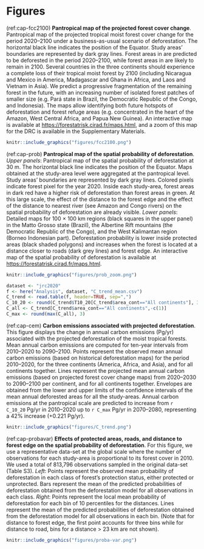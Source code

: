 # Figures {-}

<!----------------------------------->
<!-- Projected forest cover change -->
<!----------------------------------->

(ref:cap-fcc2100) **Pantropical map of the projected forest cover change**. Pantropical map of the projected tropical moist forest cover change for the period 2020--2100 under a business-as-usual scenario of deforestation. The horizontal black line indicates the position of the Equator. Study areas' boundaries are represented by dark gray lines. Forest areas in \textcolor{red}{red} are predicted to be deforested in the period 2020--2100, while forest areas in \textcolor{darkgreen}{green} are likely to remain in 2100. Several countries in the three continents should experience a complete loss of their tropical moist forest by 2100 (including Nicaragua and Mexico in America, Madagascar and Ghana in Africa, and Laos and Vietnam in Asia). We predict a progressive fragmentation of the remaining forest in the future, with an increasing number of isolated forest patches of smaller size (e.g. Pará state in Brazil, the Democratic Republic of the Congo, and Indonesia). The maps allow identifying both future hotspots of deforestation and forest refuge areas (e.g. concentrated in the heart of the Amazon, West Central Africa, and Papua New Guinea). An interactive map is available at <https://forestatrisk.cirad.fr/maps.html>, and a zoom of this map for the DRC is available in the Supplementary Materials.

```r
knitr::include_graphics("figures/fcc2100.png")
```

<!----------------------------------------------------------------->
<!-- Pantropical map of the spatial probability of deforestation -->
<!----------------------------------------------------------------->

(ref:cap-prob) **Pantropical map of the spatial probability of deforestation**. _Upper panels_: Pantropical map of the spatial probability of deforestation at 30 m. The horizontal black line indicates the position of the Equator. Maps obtained at the study-area level were aggregated at the pantropical level. Study areas' boundaries are represented by dark gray lines. Colored pixels indicate forest pixel for the year 2020. Inside each study-area, forest areas in dark red have a higher risk of deforestation than forest areas in green. At this large scale, the effect of the distance to the forest edge and the effect of the distance to nearest river (see Amazon and Congo rivers) on the spatial probability of deforestation are already visible. _Lower panels_: Detailed maps for 100 $\times$ 100 km regions (black squares in the upper panel) in the Matto Grosso state (Brazil), the Albertine Rift mountains (the Democratic Republic of the Congo), and the West Kalimantan region (Borneo Indonesian part). Deforestation probability is lower inside protected areas (black shaded polygons) and increases when the forest is located at a distance closer to roads (dark grey lines) and forest edge. An interactive map of the spatial probability of deforestation is available at <https://forestatrisk.cirad.fr/maps.html>.

```r
knitr::include_graphics("figures/prob_zoom.png")
```

<!-------------------------------------------------------------->
<!-- Carbon emissions associated with projected deforestation -->
<!-------------------------------------------------------------->

```r
dataset <- "jrc2020"
f <- here("Analysis", dataset, "C_trend_mean.csv")
C_trend <- read.table(f, header=TRUE, sep=",")
C_10_20 <- round(C_trend$T10_20[C_trend$area_cont=="All continents"], 3)
C_all <- C_trend[C_trend$area_cont=="All continents",-c(1)]
C_max <- round(max(C_all), 3)
```

(ref:cap-cem) **Carbon emissions associated with projected deforestation**. This figure displays the change in annual carbon emissions (Pg/yr) associated with the projected deforestation of the moist tropical forests. Mean annual carbon emissions are computed for ten-year intervals from 2010--2020 to 2090--2100. Points represent the observed mean annual carbon emissions (based on historical deforestation maps) for the period 2010--2020, for the three continents (America, Africa, and Asia), and for all continents together. Lines represent the projected mean annual carbon emissions (based on projected forest cover change maps) from 2020--2030 to 2090--2100 per continent, and for all continents together. Envelopes are obtained from the lower and upper limits of the confidence intervals of the mean annual deforested areas for all the study-areas. Annual carbon emissions at the pantropical scale are predicted to increase from `r C_10_20` Pg/yr in 2010--2020 up to `r C_max` Pg/yr in 2070--2080, representing a 42% increase (+0.221 Pg/yr).  

```r
knitr::include_graphics("figures/C_trend.png")
```

<!-------------------------------------------------------------------------------------->
<!-- Effects of explanatory variables on the spatial probability of deforestation -->
<!-------------------------------------------------------------------------------------->

(ref:cap-probavar) **Effects of protected areas, roads, and distance to forest edge on the spatial probability of deforestation**. For this figure, we use a representative data-set at the global scale where the number of observations for each study-area is proportional to its forest cover in 2010. We used a total of 813,796 observations sampled in the original data-set (Table S3). _Left_: Points represent the observed mean probability of deforestation in each class of forest's protection status, either protected or unprotected. Bars represent the mean of the predicted probabilities of deforestation obtained from the deforestation model for all observations in each class. _Right_: Points represent the local mean probability of deforestation for each bin of 10 percentiles for the distances. Lines represent the mean of the predicted probabilities of deforestation obtained from the deforestation model for all observations in each bin. (Note that for distance to forest edge, the first point accounts for three bins while for distance to road, bins for a distance > 23 km are not shown).

```r
knitr::include_graphics("figures/proba-var.png")
```

\newpage
